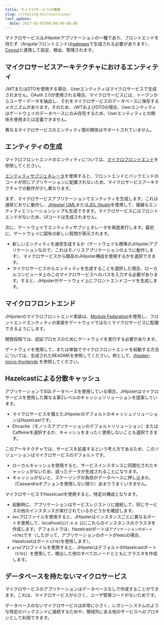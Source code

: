 ```yaml
---
title: マイクロサービスの構築
slug: /creating-microservices/
last_update:
  date: 2017-05-03T00:00:00-00:00
---
```


マイクロサービスはJHipsterアプリケーションの一種であり、フロントエンドを持たず（Angularフロントエンドは[gateway](/api-gateway/)で生成される必要があります）、[Consul](/consul/)と連携して設定、検出、管理されます。

## マイクロサービスアーキテクチャにおけるエンティティ

JWTまたはDTOを使用する場合、Userエンティティはマイクロサービスで生成されません。OAuth 2.0が使用される場合、マイクロサービスには、トークンからユーザーデータを抽出し、それをマイクロサービスのデータベースに保存するメカニズムがあります。そのため、JWTおよびDTOの場合、Userエンティティはゲートウェイのデータベースにのみ存在するため、Userエンティティとの関係を使用または定義できません。

異なるマイクロサービスのエンティティ間の関係はサポートされていません。

## エンティティの生成

マイクロフロントエンドのエンティティについては、[マイクロフロントエンド](#microfrontends)を参照してください。

[エンティティサブジェネレータ](/creating-an-entity/)を使用すると、フロントエンドとバックエンドのコードが同じアプリケーションに配置されないため、マイクロサービスアーキテクチャでの動作が少し異なります。

まず、マイクロサービスアプリケーションでエンティティを生成します。これは通常どおりに動作し、[JHipster UML](/jhipster-uml/)または[JDL Studio](https://start.jhipster.tech/jdl-studio/)を使用して、複雑なエンティティとリレーションシップも生成できます。マイクロサービスにはフロントエンドがないため、UIコードは生成されません。

次に、ゲートウェイでエンティティサブジェネレータを再度実行します。最初に、ゲートウェイに固有の新しい質問が表示されます。

- 新しいエンティティを通常生成するか（ゲートウェイも標準のJHipsterアプリケーションなので、これはモノリスアプリケーションのように動作します）、マイクロサービスから既存のJHipster構成を使用するかを選択できます。
- マイクロサービスからエンティティを生成することを選択した場合、ローカルコンピュータ上のこのマイクロサービスへのパスを入力する必要があります。すると、JHipsterがゲートウェイ上にフロントエンドコードを生成します。

## マイクロフロントエンド

JHipsterのマイクロフロントエンド実装は、[Module Federation](https://module-federation.io/)を使用し、フロントエンドエンティティの実装をゲートウェイではなくマイクロサービスに配置できるようにします。

開発段階では、認証プロセスのためにゲートウェイを実行する必要があります。

ゲートウェイを使用して、または単独でマイクロフロントエンドを起動する方法については、生成されたREADMEを参照してください。例として、[jhipster-micro-frontends](https://github.com/mraible/jhipster-micro-frontends) を参照してください。

## Hazelcastによる分散キャッシュ

アプリケーションでSQLデータベースを使用している場合、JHipsterはマイクロサービスを使用した異なる第2レベルのキャッシュソリューションを提案しています。

- マイクロサービスを備えたJHipsterのデフォルトのキャッシュソリューションはHazelcastです。
- Ehcache（モノリスアプリケーションのデフォルトソリューション）またはCaffeineを選択するか、キャッシュをまったく使用しないことも選択できます。

このアーキテクチャでは、サービスを拡張するという考え方であるため、このソリューションはマイクロサービスのデフォルトです。

- ローカルキャッシュを使用すると、サービスインスタンスに同期化されたキャッシュがないため、誤ったデータが生成されることになります。
- キャッシュがないと、スケーリングの負担がデータベースに押し込まれ、（Cassandraオプションを使用しない限り）あまりうまくいきません。

マイクロサービスでHazelcastを使用すると、特定の構成となります。

- 起動時に、アプリケーションはサービスレジストリに接続して、同じサービスの他のインスタンスが実行されているかどうかを確認します。
- `dev`プロファイルを使用すると、JHipsterはインスタンスごとに異なるポートを使用して、localhost(`127.0.0.1`)にこれらのインスタンスのクラスタを作成します。デフォルトでは、Hazelcastポートは`アプリケーションのポート+5701`です（したがって、アプリケーションのポートが`8081`の場合、Hazelcastはポート`13782`を使用します）。
- `prod`プロファイルを使用すると、JHipsterはデフォルトのHazelcastポート（`5701`）を使用して、検出した他のすべてのノードとともにクラスタを作成します。

## データベースを持たないマイクロサービス

マイクロサービスのアプリケーションはデータベースなしで作成することができます。これは、マイクロサービスが小さく、ユーザ管理コードがないためです。

データベースのないマイクロサービスは非常に小さく、レガシーシステムのような特定のバックエンドに接続するためや、領域外にある他のサービスへのプロキシとして利用できます。

